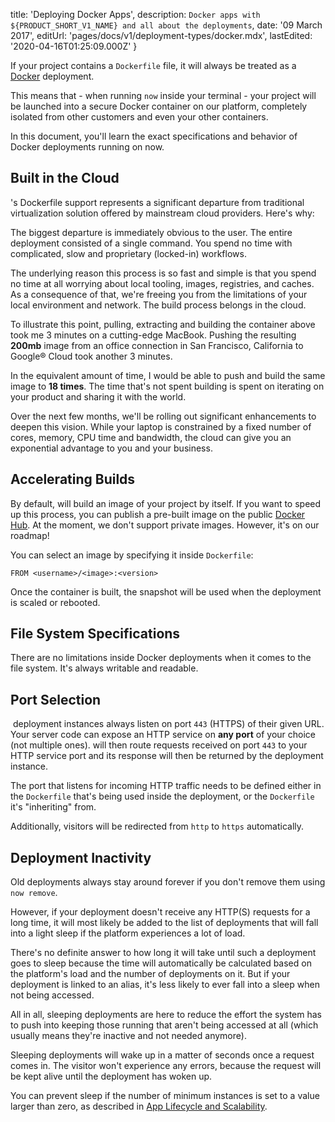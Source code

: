 
  title: 'Deploying Docker Apps',
  description: `Docker apps with ${PRODUCT_SHORT_V1_NAME} and all about the deployments`,
  date: '09 March 2017',
  editUrl: 'pages/docs/v1/deployment-types/docker.mdx',
  lastEdited: '2020-04-16T01:25:09.000Z'
}

If your project contains a `Dockerfile` file, it will always be treated as a [Docker](https://www.docker.com/) deployment.

This means that - when running `now` inside your terminal - your project will be launched into a secure Docker container on our platform, completely isolated from other customers and even your other containers.

In this document, you'll learn the exact specifications and behavior of Docker deployments running on now.

## Built in the Cloud

​<ProductShortV1Name />'s Dockerfile support represents a significant departure from traditional virtualization solution offered by mainstream cloud providers. Here's why:

The biggest departure is immediately obvious to the user. The entire deployment consisted of a single command. You spend no time with complicated, slow and proprietary (locked-in) workflows.

The underlying reason this process is so fast and simple is that you spend no time at all worrying about local tooling, images, registries, and caches. As a consequence of that, we're freeing you from the limitations of your local environment and network. The build process belongs in the cloud.

To illustrate this point, pulling, extracting and building the container above took me 3 minutes on a cutting-edge MacBook. Pushing the resulting **200mb** image from an office connection in San Francisco, California to Google® Cloud took another 3 minutes.

In the equivalent amount of time, I would be able to push and build the same image to <ProductShortV1Name /> **18 times**. The time that's not spent building is spent on iterating on your product and sharing it with the world.

Over the next few months, we'll be rolling out significant enhancements to deepen this vision. While your laptop is constrained by a fixed number of cores, memory, CPU time and bandwidth, the cloud can give you an exponential advantage to you and your business.

## Accelerating Builds

By default, <ProductShortV1Name /> will build an image of your project by itself. If you want to speed up this process, you can publish a pre-built image on the public [Docker Hub](https://hub.docker.com/). At the moment, we don't support private images. However, it's on our roadmap!

You can select an image by specifying it inside `Dockerfile`:

```
FROM <username>/<image>:<version>
```

Once the container is built, the snapshot will be used when the deployment is scaled or rebooted.

## File System Specifications

There are no limitations inside Docker deployments when it comes to the file system. It's always writable and readable.

## Port Selection

​<ProductShortV1Name /> deployment instances always listen on port `443` (HTTPS) of their given URL. Your server code can expose an HTTP service on **any port** of your choice (not multiple ones). <ProductShortV1Name /> will then route requests received on port `443` to your HTTP service port and its response will then be returned by the deployment instance.

The port that listens for incoming HTTP traffic needs to be defined either in the `Dockerfile` that's being used inside the deployment, or the `Dockerfile` it's "inheriting" from.

Additionally, visitors will be redirected from `http` to `https` automatically.

## Deployment Inactivity

Old deployments always stay around forever if you don't remove them using `now remove`.

However, if your deployment doesn't receive any HTTP(S) requests for a long time, it will most likely be added to the list of deployments that will fall into a light sleep if the platform experiences a lot of load.

There's no definite answer to how long it will take until such a deployment goes to sleep because the time will automatically be calculated based on the platform's load and the number of deployments on it. But if your deployment is linked to an alias, it's less likely to ever fall into a sleep when not being accessed.

All in all, sleeping deployments are here to reduce the effort the system has to push into keeping those running that aren't being accessed at all (which usually means they're inactive and not needed anymore).

Sleeping deployments will wake up in a matter of seconds once a request comes in. The visitor won't experience any errors, because the request will be kept alive until the deployment has woken up.

You can prevent sleep if the number of minimum instances is set to a value larger than zero, as described in [App Lifecycle and Scalability](/docs/guides/app-lifecycle-and-scalability).

